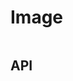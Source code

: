 
<Meta title="Components/Image" component={Image} />

# Image

<Canvas>
  <Story name="Base component">
    <Image
      altText={knobs.text('altText', 'Lorem ipsum dolor sit amet')}
      isLazyLoaded={knobs.boolean('isLazyLoaded', true)}
      cta={{
        url: knobs.text('hyperlink.url', '/'),
      }}
      sizes={{
        large: knobs.text(
          'large',
          'https://www.aesop.com/medias/GelCleanser-640x640.png?context=bWFzdGVyfGltYWdlc3w1MzE5NTl8aW1hZ2UvcG5nfGltYWdlcy9oOTUvaGNkLzg4MDc3OTc4NTAxNDIucG5nfGM3NTNhYjdkMWNiOTRhNWZhNDA0NWExZWJiODMxN2VhNzEyY2ZkNGUyYzc4ZWVkZDRjYTIzMzZmZTRlOGYxNjM',
        ),
        medium: knobs.text(
          'medium',
          'https://www.aesop.com/medias/GelCleanser-640x640.png?context=bWFzdGVyfGltYWdlc3w1MzE5NTl8aW1hZ2UvcG5nfGltYWdlcy9oOTUvaGNkLzg4MDc3OTc4NTAxNDIucG5nfGM3NTNhYjdkMWNiOTRhNWZhNDA0NWExZWJiODMxN2VhNzEyY2ZkNGUyYzc4ZWVkZDRjYTIzMzZmZTRlOGYxNjM',
        ),
        small: knobs.text(
          'small',
          'https://www.aesop.com/medias/GelCleanser-640x640.png?context=bWFzdGVyfGltYWdlc3w1MzE5NTl8aW1hZ2UvcG5nfGltYWdlcy9oOTUvaGNkLzg4MDc3OTc4NTAxNDIucG5nfGM3NTNhYjdkMWNiOTRhNWZhNDA0NWExZWJiODMxN2VhNzEyY2ZkNGUyYzc4ZWVkZDRjYTIzMzZmZTRlOGYxNjM',
        ),
        xSmall: knobs.text('xSmall', ''),
        xLarge: knobs.text('xLarge', ''),
      }}
    />
  </Story>
</Canvas>

## API

<ArgsTable of={Image} />
